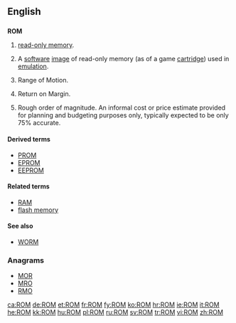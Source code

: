 {{also|rom|Rom|Rom.|rơm|Róm|room}}
==English==
{{wikipedia}}
==={{acronym-old|en}}===
'''ROM'''

# {{context|electronics|computing|lang=en}} [[read-only memory]].
# {{context|video games|lang=en}} A [[software]] [[image]] of read-only memory (as of a game [[cartridge]]) used in [[emulation]].
# {{context|medical|lang=en}} Range of Motion.
# {{context|finance|lang=en}} Return on Margin.
# {{context|estimating and purchasing|lang=en}} Rough order of magnitude. An informal cost or price estimate provided for planning and budgeting purposes only, typically expected to be only 75% accurate.  

====Derived terms====
* [[PROM]]
* [[EPROM]]
* [[EEPROM]]

====Related terms====
* [[RAM]]
* [[flash memory]]

====See also====
* [[WORM]]

===Anagrams===
* [[MOR#English|MOR]] 
* [[MRO#English|MRO]]
* [[RMO#English|RMO]]

[[ca:ROM]]
[[de:ROM]]
[[et:ROM]]
[[fr:ROM]]
[[fy:ROM]]
[[ko:ROM]]
[[hr:ROM]]
[[ie:ROM]]
[[it:ROM]]
[[he:ROM]]
[[kk:ROM]]
[[hu:ROM]]
[[pl:ROM]]
[[ru:ROM]]
[[sv:ROM]]
[[tr:ROM]]
[[vi:ROM]]
[[zh:ROM]]